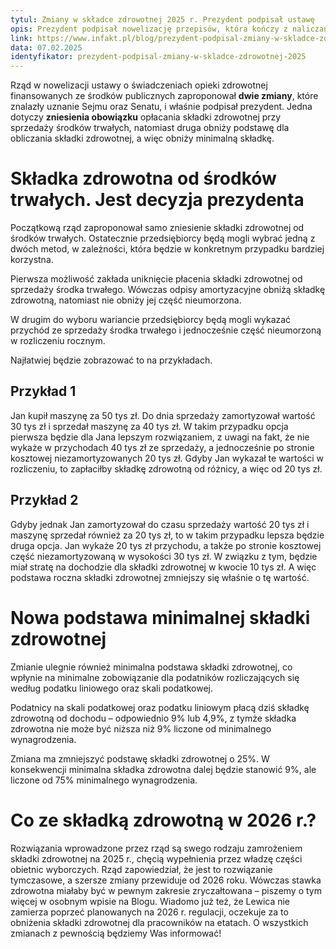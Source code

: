 ```yaml
---
tytul: Zmiany w składce zdrowotnej 2025 r. Prezydent podpisał ustawę
opis: Prezydent podpisał nowelizację przepisów, która kończy z naliczaniem składki zdrowotnej przy sprzedaży środków trwałych – nie będzie już to obligatoryjne, przedsiębiorca będzie miał wybór. Obniżona zostanie też minimalna podstawa wymiaru składki płaconej przez przedsiębiorców. Zmiany wejdą w życie 1 stycznia 2025 r.
link: https://www.infakt.pl/blog/prezydent-podpisal-zmiany-w-skladce-zdrowotnej-2025/
data: 07.02.2025
identyfikator: prezydent-podpisal-zmiany-w-skladce-zdrowotnej-2025
---
```


Rząd w nowelizacji ustawy o świadczeniach opieki zdrowotnej finansowanych ze środków publicznych zaproponował **dwie zmiany**, które znalazły uznanie Sejmu oraz Senatu, i właśnie podpisał prezydent. Jedna dotyczy **zniesienia obowiązku** opłacania składki zdrowotnej przy sprzedaży środków trwałych, natomiast druga obniży podstawę dla obliczania składki zdrowotnej, a więc obniży minimalną składkę. 

# Składka zdrowotna od środków trwałych. Jest decyzja prezydenta

Początkową rząd zaproponował samo zniesienie składki zdrowotnej od środków trwałych. Ostatecznie przedsiębiorcy będą mogli wybrać jedną z dwóch metod, w zależności, która będzie w konkretnym przypadku bardziej korzystna.

Pierwsza możliwość zakłada uniknięcie płacenia składki zdrowotnej od sprzedaży środka trwałego. Wówczas odpisy amortyzacyjne obniżą składkę zdrowotną, natomiast nie obniży jej część nieumorzona. 

W drugim do wyboru wariancie przedsiębiorcy będą mogli wykazać przychód ze sprzedaży środka trwałego i jednocześnie część nieumorzoną w rozliczeniu rocznym.

Najłatwiej będzie zobrazować to na przykładach. 

## Przykład 1

Jan kupił maszynę za 50 tys zł. Do dnia sprzedaży zamortyzował wartość 30 tys zł i sprzedał maszynę za 40 tys zł. W takim przypadku opcja pierwsza będzie dla Jana lepszym rozwiązaniem, z uwagi na fakt, że nie wykaże w przychodach 40 tys zł ze sprzedaży, a jednocześnie po stronie kosztowej niezamortyzowanych 20 tys zł. Gdyby Jan wykazał te wartości w rozliczeniu, to zapłaciłby składkę zdrowotną od różnicy, a więc od 20 tys zł.

## Przykład 2

Gdyby jednak Jan zamortyzował do czasu sprzedaży wartość 20 tys zł i maszynę sprzedał również za 20 tys zł, to w takim przypadku lepsza będzie druga opcja. Jan wykaże 20 tys zł przychodu, a także po stronie kosztowej część niezamortyzowaną w wysokości 30 tys zł. W związku z tym, będzie miał stratę na dochodzie dla składki zdrowotnej w kwocie 10 tys zł. A więc podstawa roczna składki zdrowotnej zmniejszy się właśnie o tę wartość.

# Nowa podstawa minimalnej składki zdrowotnej 

Zmianie ulegnie również minimalna podstawa składki zdrowotnej, co wpłynie na minimalne zobowiązanie dla podatników rozliczających się według podatku liniowego oraz skali podatkowej. 

Podatnicy na skali podatkowej oraz podatku liniowym płacą dziś składkę zdrowotną od dochodu – odpowiednio 9% lub 4,9%, z tymże składka zdrowotna nie może być niższa niż 9% liczone od minimalnego wynagrodzenia.

Zmiana ma zmniejszyć podstawę składki zdrowotnej o 25%. W konsekwencji minimalna składka zdrowotna dalej będzie stanowić 9%, ale liczone od 75% minimalnego wynagrodzenia. 


# Co ze składką zdrowotną w 2026 r.?

Rozwiązania wprowadzone przez rząd są swego rodzaju zamrożeniem składki zdrowotnej na 2025 r., chęcią wypełnienia przez władzę części obietnic wyborczych. Rząd zapowiedział, że jest to rozwiązanie tymczasowe, a szersze zmiany przewiduje od 2026 roku. Wówczas stawka zdrowotna miałaby być w pewnym zakresie zryczałtowana – piszemy o tym więcej w osobnym wpisie na Blogu. Wiadomo już też, że Lewica nie zamierza poprzeć planowanych na 2026 r. regulacji, oczekuje za to obniżenia składki zdrowotnej dla pracowników na etatach. O wszystkich zmianach z pewnością będziemy Was informować!

